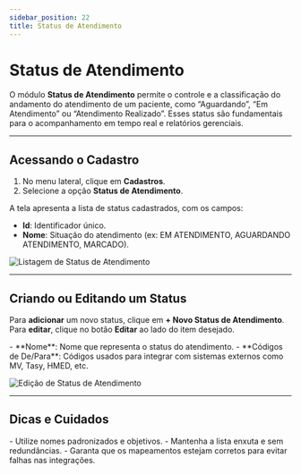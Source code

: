 ```yaml
---
sidebar_position: 22
title: Status de Atendimento
---
```



# Status de Atendimento

O módulo **Status de Atendimento** permite o controle e a classificação do andamento do atendimento de um paciente, como “Aguardando”, “Em Atendimento” ou “Atendimento Realizado”. Esses status são fundamentais para o acompanhamento em tempo real e relatórios gerenciais.

---

## Acessando o Cadastro

1. No menu lateral, clique em **Cadastros**.
2. Selecione a opção **Status de Atendimento**.

A tela apresenta a lista de status cadastrados, com os campos:

- **Id**: Identificador único.
- **Nome**: Situação do atendimento (ex: EM ATENDIMENTO, AGUARDANDO ATENDIMENTO, MARCADO).

![Listagem de Status de Atendimento](/img/lista_stt_atd.png)

---

## Criando ou Editando um Status

Para **adicionar** um novo status, clique em **+ Novo Status de Atendimento**.  
Para **editar**, clique no botão **Editar** ao lado do item desejado.

<Admonition type="info" title="Campos de Cadastro">
- **Nome**: Nome que representa o status do atendimento.
- **Códigos de De/Para**: Códigos usados para integrar com sistemas externos como MV, Tasy, HMED, etc.
</Admonition>

![Edição de Status de Atendimento](/img/edit_stt_atd.png)

---

## Dicas e Cuidados

<Admonition type="tip" title="Boas Práticas">
- Utilize nomes padronizados e objetivos.
- Mantenha a lista enxuta e sem redundâncias.
- Garanta que os mapeamentos estejam corretos para evitar falhas nas integrações.
</Admonition>
